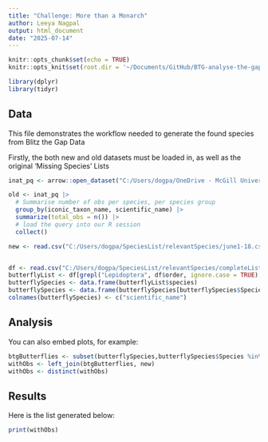 ```yaml
---
title: "Challenge: More than a Monarch"
author: Leeya Nagpal
output: html_document
date: "2025-07-14"
---
```


```r
knitr::opts_chunk$set(echo = TRUE)
knitr::opts_knit$set(root.dir = '~/Documents/GitHub/BTG-analyse-the-gap/')

library(dplyr) 
library(tidyr)
```

## Data

This file demonstrates the workflow needed to generate the found species from Blitz the Gap Data

Firstly, the both new and old datasets must be loaded in, as well as the original 'Missing Species' Lists
```r

inat_pq <- arrow::open_dataset("C:/Users/dogpa/OneDrive - McGill University/Laura's Lab_Group - inat-canada/iNat_non_sensitive_data_Jan2025.parquet")

old <- inat_pq |> 
  # Summarise number of obs per species, per species group
  group_by(iconic_taxon_name, scientific_name) |>
  summarize(total_obs = n()) |> 
  # load the query into our R session
  collect()

new <- read.csv("C:/Users/dogpa/SpeciesList/relevantSpecies/june1-18.csv")


df <- read.csv("C:/Users/dogpa/SpeciesList/relevantSpecies/completeList.csv")
butterflyList <- df[grepl("Lepidoptera", df$order, ignore.case = TRUE),]
butterflySpecies <- data.frame(butterflyList$species)
butterflySpecies <- data.frame(butterflySpecies[butterflySpecies$Species != "Danaus plexippus", ])
colnames(butterflySpecies) <- c("scientific_name")
```

## Analysis

You can also embed plots, for example:

```r
btgButterflies <- subset(butterflySpecies,butterflySpecies$Species %in% new$scientific_name)
withObs <- left_join(btgButterflies, new)
withObs <- distinct(withObs)
```

## Results

Here is the list generated below:
```r
print(withObs)

```

